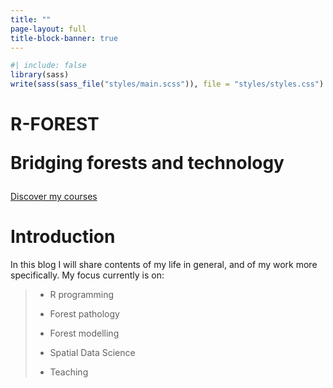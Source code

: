 ```yaml
---
title: ""
page-layout: full
title-block-banner: true
---
```


```r
#| include: false
library(sass)
write(sass(sass_file("styles/main.scss")), file = "styles/styles.css")
```

::: header
::: header__text-box
<h1 class="heading-primary">

[R-FOREST]{.heading-primary--main}

[Bridging forests and]{.heading-primary--sub} technology

</h1>

<a href="#" class="btn btn--white btn--animated">Discover my courses</a>
:::
:::

# Introduction

In this blog I will share contents of my life in general, and of my work more specifically. My focus currently is on:

> -   R programming
>
> -   Forest pathology
>
> -   Forest modelling
>
> -   Spatial Data Science
>
> -   Teaching
